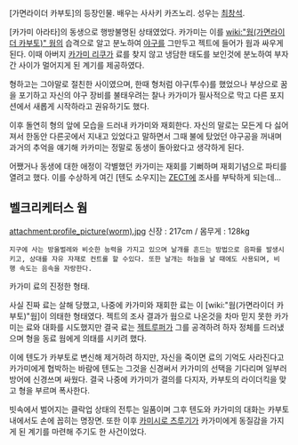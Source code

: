 [가면라이더 카부토]의 등장인물. 배우는 사사키 카즈노리. 성우는 [[최창석]].

[카가미 아라타]의 동생으로 행방불명된 상태였었다. 카가미는 이를 [[wiki:"웜(가면라이더 카부토)" 웜]]의 습격으로 알고 분노하여 [[야구]]를 그만두고 젝트에 들어가 웜과 싸우게 된다. 이때 아버지 [[카가미 리쿠]]가 료를 찾지 않고 냉담한 태도를 보인것에 분노하여 부자간 사이가 멀어지게 된 계기를 제공하였다.

형하고는 그야말로 절친한 사이였으며, 한때 형처럼 야구(투수)를 했었으나 부상으로 꿈을 포기하고 자신의 야구 장비를 불태우려는 찰나 카가미가 필사적으로 막고 다른 포지션에서 새롭게 시작하라고 권유하기도 했다.

이후 돌연히 형의 앞에 모습을 드러내 카가미와 재회한다. 자신의 말로는 모든게 다 싫어져서 한동안 다른곳에서 지내고 있었다고 말하면서 그때 불에 탔었던 야구공을 꺼내며 과거의 추억을 얘기해 카카미는 정말로 동생이 돌아왔다고 생각하게 된다.

어쨌거나 동생에 대한 애정이 각별했던 카가미는 재회를 기뻐하며 재회기념으로 파티를 열려고 했다. 이를 수상하게 여긴 [텐도 소우지]는 [[ZECT]]에 조사를 부탁하게 되는데...

== 벨크리케터스 웜 ==
attachment:profile_picture(worm).jpg
신장 : 217cm / 몸무게 : 128kg
 지구에 사는 방울벌레와 비슷한 능력을 가지고 있으며 날개를 흔드는 방법으로 음파를 발생시키고, 상대를 자유 자재로 컨트롤 할 수있다. 또한 날개는 하늘을 날 때에도 사용되며, 비행 속도는 음속을 자랑한다.

카가미 료의 진정한 형태.

사실 진짜 료는 살해 당했고, 나중에 카가미와 재회한 료는 이 [wiki:"웜(가면라이더 카부토)"웜]이 의태한 형태였다. 젝트의 조사 결과가 웜으로 나온것을 차마 믿지 못한 카가미는 료와 대화를 시도했지만 결국 료는 [[젝트루퍼]]가 그를 공격하려 하자 정체를 드러냈으며 형을 동료 웜에게 의태를 시키려 했다. 

이에 텐도가 카부토로 변신해 제거하려 하지만, 자신을 죽이면 료의 기억도 사라진다고 카가미에게 협박하는 바람에 텐도는 그것을 신경써서 카가미의 선택을 기다리며 일부러 방어에 신경쓰며 싸웠다. 결국 나중에 카가미가 결의를 다지자, 카부토의 라이더킥을 맞고 형을 부르며 폭사한다. 

빗속에서 벌어지는 클락업 상태의 전투는 일품이며 그후 텐도와 카가미의 대화는 카부토 내에서도 손에 꼽히는 명장면. 또한 이후 [[카미시로 츠루기]]가 카가미에게 동질감을 가지게 된 계기를 마련해 주기도 한 사건이었다.
